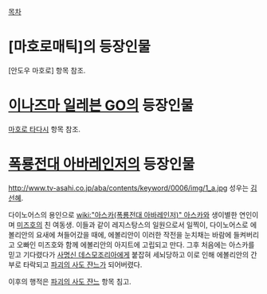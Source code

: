 [[목차]]

= [마호로매틱]의 등장인물 =
[안도우 마호로] 항목 참조.

= [[이나즈마 일레븐 GO]]의 등장인물 =
[[마호로 타다시]] 항목 참조.

= [[폭룡전대 아바레인저]]의 등장인물 =
http://www.tv-asahi.co.jp/aba/contents/keyword/0006/img/1_a.jpg
성우는 [[김선혜]].

다이노어스의 용인으로 [[wiki:"아스카(폭룡전대 아바레인저)" 아스카]]와 생이별한 연인이며 [[미즈호]]의 친 여동생. 이들과 같이 레지스탕스의 일원으로서 일찍이, 다이노어스로 에볼리안의 요새에 쳐들어갔을 때에, 에볼리안이 이러한 작전을 눈치채는 바람에 들켜버리고 오빠인 미즈호와 함께 에볼리안의 아지트에 고립되고 만다.  그후 처음에는 아스카를 믿고 기다렸다가 [[사명신 데스모조리아]]에게 붙잡혀 세뇌당하고 이로 인해 에볼리안의 간부로 타락되고 [[파괴의 사도 쟌느]]가 되어버렸다.

이후의 행적은 [[파괴의 사도 쟌느]] 항목 침고.
